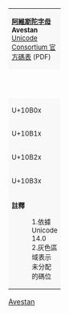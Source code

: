 {| class="wikitable nounderlines Unicode" style="border-collapse:collapse;background:#FFFFFF;font-size:large;text-align:center"
|colspan="17" style="background:#F8F8F8;font-size:small" | '''[[阿維斯陀字母 (Unicode區段)|阿維斯陀字母]]'''<br />'''Avestan'''{{ref label|U10B00_as_of_Unicode_version|1}}{{ref label|U10B00_grey|2}}<br />[https://www.unicode.org/charts/PDF/U10B00.pdf Unicode Consortium 官方碼表] (PDF)
|-style="background:#F8F8F8;font-size:small"
| style="width:45pt" | &nbsp; || style="width:20pt"  | 0 || style="width:20pt"  | 1 || style="width:20pt"  | 2 || style="width:20pt"  | 3 || style="width:20pt"  | 4 || style="width:20pt"  | 5 || style="width:20pt"  | 6 || style="width:20pt"  | 7 || style="width:20pt"  | 8 || style="width:20pt"  | 9 || style="width:20pt"  | A || style="width:20pt"  | B || style="width:20pt"  | C || style="width:20pt"  | D || style="width:20pt"  | E || style="width:20pt"  | F
|-
| style="background:#F8F8F8;font-size:small" | U+10B0x
| title="U+10B00: AVESTAN LETTER A" | {{Script|Avst|&#x10B00;}}
| title="U+10B01: AVESTAN LETTER AA" | {{Script|Avst|&#x10B01;}}
| title="U+10B02: AVESTAN LETTER AO" | {{Script|Avst|&#x10B02;}}
| title="U+10B03: AVESTAN LETTER AAO" | {{Script|Avst|&#x10B03;}}
| title="U+10B04: AVESTAN LETTER AN" | {{Script|Avst|&#x10B04;}}
| title="U+10B05: AVESTAN LETTER AAN" | {{Script|Avst|&#x10B05;}}
| title="U+10B06: AVESTAN LETTER AE" | {{Script|Avst|&#x10B06;}}
| title="U+10B07: AVESTAN LETTER AEE" | {{Script|Avst|&#x10B07;}}
| title="U+10B08: AVESTAN LETTER E" | {{Script|Avst|&#x10B08;}}
| title="U+10B09: AVESTAN LETTER EE" | {{Script|Avst|&#x10B09;}}
| title="U+10B0A: AVESTAN LETTER O" | {{Script|Avst|&#x10B0A;}}
| title="U+10B0B: AVESTAN LETTER OO" | {{Script|Avst|&#x10B0B;}}
| title="U+10B0C: AVESTAN LETTER I" | {{Script|Avst|&#x10B0C;}}
| title="U+10B0D: AVESTAN LETTER II" | {{Script|Avst|&#x10B0D;}}
| title="U+10B0E: AVESTAN LETTER U" | {{Script|Avst|&#x10B0E;}}
| title="U+10B0F: AVESTAN LETTER UU" | {{Script|Avst|&#x10B0F;}}
|-
| style="background:#F8F8F8;font-size:small" | U+10B1x
| title="U+10B10: AVESTAN LETTER KE" | {{Script|Avst|&#x10B10;}}
| title="U+10B11: AVESTAN LETTER XE" | {{Script|Avst|&#x10B11;}}
| title="U+10B12: AVESTAN LETTER XYE" | {{Script|Avst|&#x10B12;}}
| title="U+10B13: AVESTAN LETTER XVE" | {{Script|Avst|&#x10B13;}}
| title="U+10B14: AVESTAN LETTER GE" | {{Script|Avst|&#x10B14;}}
| title="U+10B15: AVESTAN LETTER GGE" | {{Script|Avst|&#x10B15;}}
| title="U+10B16: AVESTAN LETTER GHE" | {{Script|Avst|&#x10B16;}}
| title="U+10B17: AVESTAN LETTER CE" | {{Script|Avst|&#x10B17;}}
| title="U+10B18: AVESTAN LETTER JE" | {{Script|Avst|&#x10B18;}}
| title="U+10B19: AVESTAN LETTER TE" | {{Script|Avst|&#x10B19;}}
| title="U+10B1A: AVESTAN LETTER THE" | {{Script|Avst|&#x10B1A;}}
| title="U+10B1B: AVESTAN LETTER DE" | {{Script|Avst|&#x10B1B;}}
| title="U+10B1C: AVESTAN LETTER DHE" | {{Script|Avst|&#x10B1C;}}
| title="U+10B1D: AVESTAN LETTER TTE" | {{Script|Avst|&#x10B1D;}}
| title="U+10B1E: AVESTAN LETTER PE" | {{Script|Avst|&#x10B1E;}}
| title="U+10B1F: AVESTAN LETTER FE" | {{Script|Avst|&#x10B1F;}}
|-
| style="background:#F8F8F8;font-size:small" | U+10B2x
| title="U+10B20: AVESTAN LETTER BE" | {{Script|Avst|&#x10B20;}}
| title="U+10B21: AVESTAN LETTER BHE" | {{Script|Avst|&#x10B21;}}
| title="U+10B22: AVESTAN LETTER NGE" | {{Script|Avst|&#x10B22;}}
| title="U+10B23: AVESTAN LETTER NGYE" | {{Script|Avst|&#x10B23;}}
| title="U+10B24: AVESTAN LETTER NGVE" | {{Script|Avst|&#x10B24;}}
| title="U+10B25: AVESTAN LETTER NE" | {{Script|Avst|&#x10B25;}}
| title="U+10B26: AVESTAN LETTER NYE" | {{Script|Avst|&#x10B26;}}
| title="U+10B27: AVESTAN LETTER NNE" | {{Script|Avst|&#x10B27;}}
| title="U+10B28: AVESTAN LETTER ME" | {{Script|Avst|&#x10B28;}}
| title="U+10B29: AVESTAN LETTER HME" | {{Script|Avst|&#x10B29;}}
| title="U+10B2A: AVESTAN LETTER YYE" | {{Script|Avst|&#x10B2A;}}
| title="U+10B2B: AVESTAN LETTER YE" | {{Script|Avst|&#x10B2B;}}
| title="U+10B2C: AVESTAN LETTER VE" | {{Script|Avst|&#x10B2C;}}
| title="U+10B2D: AVESTAN LETTER RE" | {{Script|Avst|&#x10B2D;}}
| title="U+10B2E: AVESTAN LETTER LE" | {{Script|Avst|&#x10B2E;}}
| title="U+10B2F: AVESTAN LETTER SE" | {{Script|Avst|&#x10B2F;}}
|-
| style="background:#F8F8F8;font-size:small" | U+10B3x
| title="U+10B30: AVESTAN LETTER ZE" | {{Script|Avst|&#x10B30;}}
| title="U+10B31: AVESTAN LETTER SHE" | {{Script|Avst|&#x10B31;}}
| title="U+10B32: AVESTAN LETTER ZHE" | {{Script|Avst|&#x10B32;}}
| title="U+10B33: AVESTAN LETTER SHYE" | {{Script|Avst|&#x10B33;}}
| title="U+10B34: AVESTAN LETTER SSHE" | {{Script|Avst|&#x10B34;}}
| title="U+10B35: AVESTAN LETTER HE" | {{Script|Avst|&#x10B35;}}
| title="Reserved" style="background-color:#CCCCCC;" |  
| title="Reserved" style="background-color:#CCCCCC;" |  
| title="Reserved" style="background-color:#CCCCCC;" |  
| title="U+10B39: AVESTAN ABBREVIATION MARK" | {{Script|Avst|&#x10B39;}}
| title="U+10B3A: TINY TWO DOTS OVER ONE DOT PUNCTUATION" | {{Script|Avst|&#x10B3A;}}
| title="U+10B3B: SMALL TWO DOTS OVER ONE DOT PUNCTUATION" | {{Script|Avst|&#x10B3B;}}
| title="U+10B3C: LARGE TWO DOTS OVER ONE DOT PUNCTUATION" | {{Script|Avst|&#x10B3C;}}
| title="U+10B3D: LARGE ONE DOT OVER TWO DOTS PUNCTUATION" | {{Script|Avst|&#x10B3D;}}
| title="U+10B3E: LARGE TWO RINGS OVER ONE RING PUNCTUATION" | {{Script|Avst|&#x10B3E;}}
| title="U+10B3F: LARGE ONE RING OVER TWO RINGS PUNCTUATION" | {{Script|Avst|&#x10B3F;}}
|-
| colspan="17" style="background:#F8F8F8;font-size:small;text-align:left" | '''註釋'''
:1.{{note|U10B00_as_of_Unicode_version}}依據 Unicode 14.0
:2.{{note|U10280_grey}}灰色區域表示未分配的碼位
|}<noinclude>
[[Category:Unicode模板|Avestan]]
{{Documentation|Template:Unicode chart/block documentation}}
</noinclude>